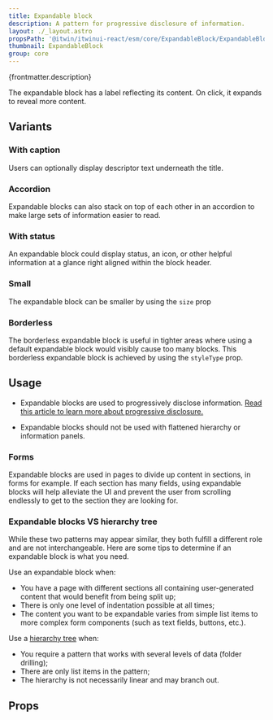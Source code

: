 ```yaml
---
title: Expandable block
description: A pattern for progressive disclosure of information.
layout: ./_layout.astro
propsPath: '@itwin/itwinui-react/esm/core/ExpandableBlock/ExpandableBlock.d.ts'
thumbnail: ExpandableBlock
group: core
---
```



<p>{frontmatter.description}</p>

<LiveExample src='ExpandableBlock.main.tsx'>
  <AllExamples.ExpandableBlockMainExample client:load />
</LiveExample>

The expandable block has a label reflecting its content. On click, it expands to reveal more content.

## Variants

### With caption

<LiveExample src='ExpandableBlock.withcaption.tsx'>
  <AllExamples.ExpandableBlockWithCaptionExample client:load />
</LiveExample>

Users can optionally display descriptor text underneath the title.

### Accordion

<LiveExample src='ExpandableBlock.accordion.tsx'>
  <AllExamples.ExpandableBlockAccordionExample client:load />
</LiveExample>

Expandable blocks can also stack on top of each other in an accordion to make large sets of information easier to read.

### With status

<LiveExample src='ExpandableBlock.status.tsx'>
  <AllExamples.ExpandableBlockStatusExample client:load />
</LiveExample>

An expandable block could display status, an icon, or other helpful information at a glance right aligned within the block header.

### Small

<LiveExample src='ExpandableBlock.small.tsx'>
  <AllExamples.ExpandableBlockSmallExample client:load />
</LiveExample>

The expandable block can be smaller by using the `size` prop

### Borderless

<LiveExample src='ExpandableBlock.borderless.tsx'>
  <AllExamples.ExpandableBlockBorderlessExample client:load />
</LiveExample>

The borderless expandable block is useful in tighter areas where using a default expandable block would visibly cause too many blocks. This borderless expandable block is achieved by using the `styleType` prop.

## Usage

- Expandable blocks are used to progressively disclose information. [Read this article to learn more about progressive disclosure.](https://www.nngroup.com/articles/progressive-disclosure/)

- Expandable blocks should not be used with flattened hierarchy or information panels.

### Forms

<LiveExample src='ExpandableBlock.form.tsx'>
  <AllExamples.ExpandableBlockFormExample client:load />
</LiveExample>

Expandable blocks are used in pages to divide up content in sections, in forms for example. If each section has many fields, using expandable blocks will help alleviate the UI and prevent the user from scrolling endlessly to get to the section they are looking for.

### Expandable blocks VS hierarchy tree

While these two patterns may appear similar, they both fulfill a different role and are not interchangeable. Here are some tips to determine if an expandable block is what you need.

Use an expandable block when:

- You have a page with different sections all containing user-generated content that would benefit from being split up;
- There is only one level of indentation possible at all times;
- The content you want to be expandable varies from simple list items to more complex form components (such as text fields, buttons, etc.).

Use a [hierarchy tree](tree) when:

- You require a pattern that works with several levels of data (folder drilling);
- There are only list items in the pattern;
- The hierarchy is not necessarily linear and may branch out.

## Props

<PropsTable path={frontmatter.propsPath} />
